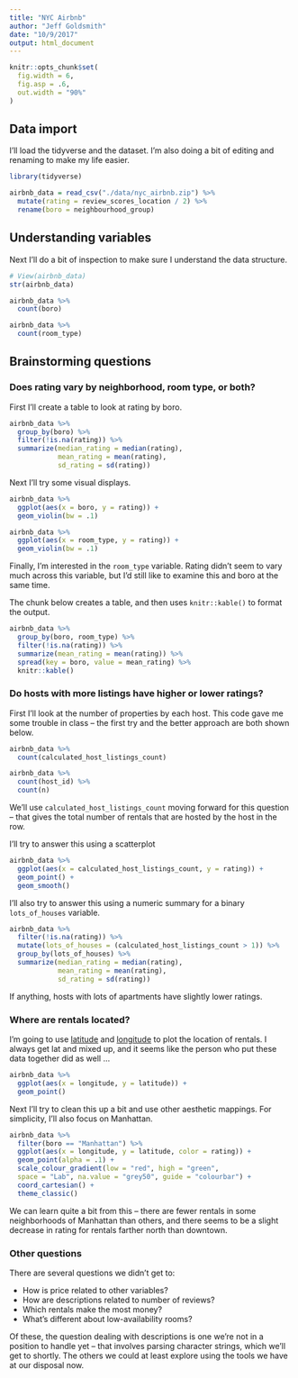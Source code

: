 ```yaml
---
title: "NYC Airbnb"
author: "Jeff Goldsmith"
date: "10/9/2017"
output: html_document
---
```


```r
knitr::opts_chunk$set(
  fig.width = 6,
  fig.asp = .6,
  out.width = "90%"
)
```

## Data import

I'll load the tidyverse and the dataset. I'm also doing a bit of editing and renaming to make my life easier. 

```r
library(tidyverse)

airbnb_data = read_csv("./data/nyc_airbnb.zip") %>%
  mutate(rating = review_scores_location / 2) %>%
  rename(boro = neighbourhood_group)
```

## Understanding variables

Next I'll do a bit of inspection to make sure I understand the data structure.

```r
# View(airbnb_data)
str(airbnb_data)

airbnb_data %>%
  count(boro)

airbnb_data %>%
  count(room_type)
```

## Brainstorming questions

### Does rating vary by neighborhood, room type, or both?

First I'll create a table to look at rating by boro.

```r
airbnb_data %>%
  group_by(boro) %>% 
  filter(!is.na(rating)) %>%
  summarize(median_rating = median(rating),
            mean_rating = mean(rating),
            sd_rating = sd(rating))
```

Next I'll try some visual displays.

```r
airbnb_data %>%
  ggplot(aes(x = boro, y = rating)) + 
  geom_violin(bw = .1)

airbnb_data %>%
  ggplot(aes(x = room_type, y = rating)) + 
  geom_violin(bw = .1)
```

Finally, I'm interested in the `room_type` variable. Rating didn't seem to vary much across this variable, but I'd still like to examine this and boro at the same time. 

The chunk below creates a table, and then uses `knitr::kable()` to format the output.

```r
airbnb_data %>%
  group_by(boro, room_type) %>% 
  filter(!is.na(rating)) %>%
  summarize(mean_rating = mean(rating)) %>%
  spread(key = boro, value = mean_rating) %>%
  knitr::kable()
```

### Do hosts with more listings have higher or lower ratings?

First I'll look at the number of properties by each host. This code gave me some trouble in class -- the first try and the better approach are both shown below. 

```r
airbnb_data %>% 
  count(calculated_host_listings_count)

airbnb_data %>%
  count(host_id) %>%
  count(n)
```

We'll use `calculated_host_listings_count` moving forward for this question -- that gives the total number of rentals that are hosted by the host in the row. 

I'll try to answer this using a scatterplot

```r
airbnb_data %>% 
  ggplot(aes(x = calculated_host_listings_count, y = rating)) + 
  geom_point() + 
  geom_smooth()
```

I'll also try to answer this using a numeric summary for a binary `lots_of_houses` variable.

```r
airbnb_data %>%
  filter(!is.na(rating)) %>%
  mutate(lots_of_houses = (calculated_host_listings_count > 1)) %>% 
  group_by(lots_of_houses) %>% 
  summarize(median_rating = median(rating),
            mean_rating = mean(rating),
            sd_rating = sd(rating))
```

If anything, hosts with lots of apartments have slightly lower ratings. 

### Where are rentals located?

I'm going to use [latitude](https://en.wikipedia.org/wiki/Latitude) and [longitude](https://en.wikipedia.org/wiki/Longitude) to plot the location of rentals. I always get lat and mixed up, and it seems like the person who put these data together did as well ...

```r
airbnb_data %>%
  ggplot(aes(x = longitude, y = latitude)) +
  geom_point()
```

Next I'll try to clean this up a bit and use other aesthetic mappings. For simplicity, I'll also focus on Manhattan.

```r
airbnb_data %>%
  filter(boro == "Manhattan") %>% 
  ggplot(aes(x = longitude, y = latitude, color = rating)) +
  geom_point(alpha = .1) + 
  scale_colour_gradient(low = "red", high = "green",
  space = "Lab", na.value = "grey50", guide = "colourbar") +
  coord_cartesian() + 
  theme_classic()
```

We can learn quite a bit from this -- there are fewer rentals in some neighborhoods of Manhattan than others, and there seems to be a slight decrease in rating for rentals farther north than downtown. 

### Other questions

There are several questions we didn't get to:

* How is price related to other variables?
* How are descriptions related to number of reviews?
* Which rentals make the most money?
* What's different about low-availability rooms?

Of these, the question dealing with descriptions is one we're not in a position to handle yet -- that involves parsing character strings, which we'll get to shortly. The others we could at least explore using the tools we have at our disposal now.
